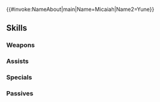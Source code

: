 {{#invoke:NameAbout|main|Name=Micaiah|Name2=Yune}}{{HeroPage Tabs}}
{{Hero Infobox
|Name=Micaiah
|Title=Queen of Dawn
|GrowthModifier=Gen 4
|WeaponType=Green Tome
|Origin=Fire Emblem: Radiant Dawn
|Gender=Female
|MoveType=Flying
|actorJP=桑谷夏子
|actorEN=Veronica Taylor
|artist=北千里
|resplendentArtist=みわべさくら
|releaseDate=August 16, 2019
|poolDate=September 6, 2019
|poolRarities=5
|TagID=総選挙ミカヤ
|InternalID=413
|Properties=brave,specRate_202202,resplendent,vanaheimr
|cv1=9
|cv2=100100
|description=The fifteenth ruler of Daein. Determined to reconstruct and develop her home country. Appears in Fire Emblem: Radiant Dawn.
|resplendentStartTime=2024-11-10T07:00:00Z
|resplendentEndTime=2024-11-25T06:59:59Z
}}
{{Stats Page
|Lv1HP=17|Lv1ATK=7|Lv1SPD=6|Lv1DEF=4|Lv1RES=11
|GRHP=45|GRATK=70|GRSPD=50|GRDEF=30|GRRES=60
}}
==Skills==
===Weapons===
{{Weapons Table
|weapon1=Wind
|weapon1Default=1
|weapon1Unlock=1
|weapon2=Elwind
|weapon2Default=3
|weapon2Unlock=2
|weapon3=Rexcalibur
|weapon3Default=4
|weapon3Unlock=3
|weapon4=Light of Dawn
|weapon4Default=5
|weapon4Unlock=5
}}
===Assists===
{{Assists Table
|assist1=Ardent Sacrifice
|assist1Default=4
|assist1Unlock=3
|assist2=Sacrifice
|assist2Default=
|assist2Unlock=5
}}
===Specials===
{{Specials Table
}}
===Passives===
{{Passives Table
|passiveA1=Atk/Res Bond 1
|passiveA2=Atk/Res Bond 2
|passiveA3=Atk/Res Bond 3
|passiveA4=Atk/Res Bond 4
|passiveA1Unlock=2
|passiveA2Unlock=3
|passiveA3Unlock=4
|passiveA4Unlock=5
|passiveB1=Yune's Whispers
|passiveB1Unlock=5
|passiveC1=Ground Orders 1
|passiveC2=Ground Orders 2
|passiveC3=Ground Orders 3
|passiveC1Unlock=1
|passiveC2Unlock=2
|passiveC3Unlock=4
}}
{{Heroes Navbox}}